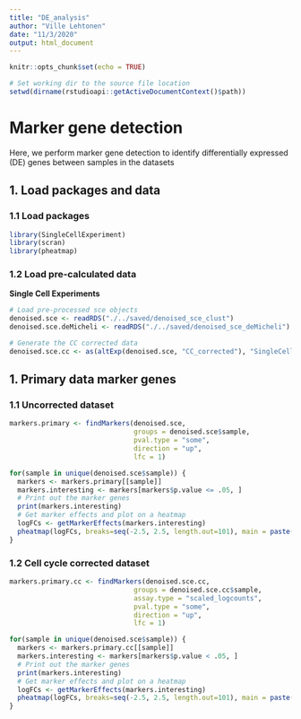 ```yaml
---
title: "DE_analysis"
author: "Ville Lehtonen"
date: "11/3/2020"
output: html_document
---
```


```r
knitr::opts_chunk$set(echo = TRUE)

# Set working dir to the source file location
setwd(dirname(rstudioapi::getActiveDocumentContext()$path))
```

# Marker gene detection
Here, we perform marker gene detection to identify differentially expressed (DE) genes between samples in the datasets

## 1. Load packages and data
### 1.1 Load packages
```r
library(SingleCellExperiment)
library(scran)
library(pheatmap)
```

### 1.2 Load pre-calculated data
**Single Cell Experiments**
```r
# Load pre-processed sce objects
denoised.sce <- readRDS("./../saved/denoised_sce_clust")
denoised.sce.deMicheli <- readRDS("./../saved/denoised_sce_deMicheli")

# Generate the CC corrected data
denoised.sce.cc <- as(altExp(denoised.sce, "CC_corrected"), "SingleCellExperiment")
```

## 1. Primary data marker genes
### 1.1 Uncorrected dataset
```r
markers.primary <- findMarkers(denoised.sce, 
                               groups = denoised.sce$sample,
                               pval.type = "some",
                               direction = "up",
                               lfc = 1)

for(sample in unique(denoised.sce$sample)) {
  markers <- markers.primary[[sample]]
  markers.interesting <- markers[markers$p.value <= .05, ]
  # Print out the marker genes
  print(markers.interesting)
  # Get marker effects and plot on a heatmap
  logFCs <- getMarkerEffects(markers.interesting)
  pheatmap(logFCs, breaks=seq(-2.5, 2.5, length.out=101), main = paste(sample, " marker genes"), fontsize_row = 5)
}
```


### 1.2 Cell cycle corrected dataset
```r
markers.primary.cc <- findMarkers(denoised.sce.cc, 
                               groups = denoised.sce.cc$sample,
                               assay.type = "scaled_logcounts",
                               pval.type = "some",
                               direction = "up",
                               lfc = 1)

for(sample in unique(denoised.sce$sample)) {
  markers <- markers.primary.cc[[sample]]
  markers.interesting <- markers[markers$p.value < .05, ]
  # Print out the marker genes
  print(markers.interesting)
  # Get marker effects and plot on a heatmap
  logFCs <- getMarkerEffects(markers.interesting)
  pheatmap(logFCs, breaks=seq(-2.5, 2.5, length.out=101), main = paste(sample, " marker genes"), fontsize_row = 5)
}
```


